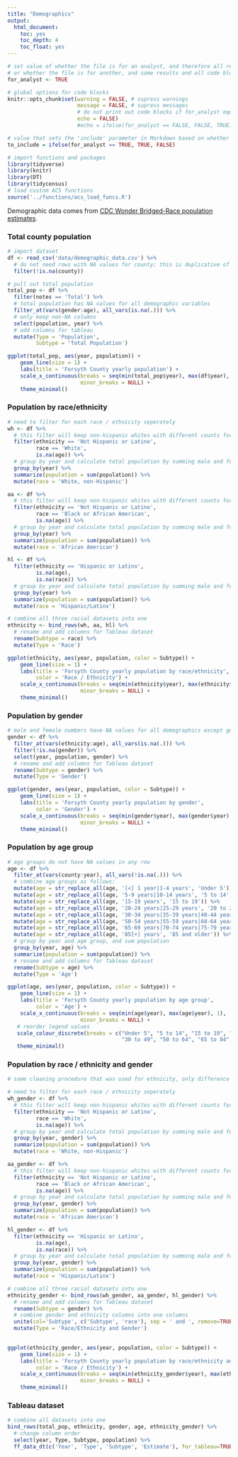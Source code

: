 ```yaml
---
title: "Demographics"
output:
  html_document:
    toc: yes
    toc_depth: 4
    toc_float: yes
---
```


```r
# set value of whether the file is for an analyst, and therefore all resutls and code blocks are needed,
# or whether the file is for another, and some results and all code blocks are hidden
for_analyst <- TRUE

# global options for code blocks
knitr::opts_chunk$set(warning = FALSE, # supress warnings
                      message = FALSE, # supress messages
                      # do not print out code blocks if for_analyst equals FALSE
                      echo = FALSE)
                      #echo = ifelse(for_analyst == FALSE, FALSE, TRUE))

# value that sets the 'include' parameter in Markdown based on whether the document is for the analyst
to_include = ifelse(for_analyst == TRUE, TRUE, FALSE)
```

```r
# import functions and packages
library(tidyverse)
library(knitr)
library(DT)
library(tidycensus)
# load custom ACS functions
source('../functions/acs_load_funcs.R')
```

Demographic data comes from [CDC Wonder Bridged-Race population estimates](https://wonder.cdc.gov/Bridged-Race-v2017.HTML).

### Total county population

```r
# import dataset
df <- read_csv('data/demographic_data.csv') %>%
  # do not need rows with NA values for county; this is duplicative of rows with NAs for all values but county
  filter(!is.na(county))

# pull out total population
total_pop <- df %>%
  filter(notes == 'Total') %>%
  # total population has NA values for all demographic variables
  filter_at(vars(gender:age), all_vars(is.na(.))) %>%
  # only keep non-NA columns
  select(population, year) %>%
  # add columns for tableau
  mutate(Type = 'Population',
         Subtype = 'Total Population')
```

```r
ggplot(total_pop, aes(year, population)) +
    geom_line(size = 1) +
    labs(title = 'Forsyth County yearly population') +
    scale_x_continuous(breaks = seq(min(total_pop$year), max(df$year), 1),
                       minor_breaks = NULL) +
    theme_minimal()
```

### Population by race/ethnicity

```r
# need to filter for each race / ethnicity seperately
wh <- df %>%
  # this filter will keep non-hispanic whites with different counts for male and femal
  filter(ethnicity == 'Not Hispanic or Latino',
         race == 'White',
         is.na(age)) %>%
  # group by year and calculate total population by summing male and female
  group_by(year) %>%
  summarize(population = sum(population)) %>%
  mutate(race = 'White, non-Hispanic')

aa <- df %>%
  # this filter will keep non-hispanic whites with different counts for male and female
  filter(ethnicity == 'Not Hispanic or Latino',
         race == 'Black or African American',
         is.na(age)) %>%
  # group by year and calculate total population by summing male and female
  group_by(year) %>%
  summarize(population = sum(population)) %>%
  mutate(race = 'African American')

hl <- df %>%  
  filter(ethnicity == 'Hispanic or Latino',
         is.na(age),
         is.na(race)) %>%
  # group by year and calculate total population by summing male and female
  group_by(year) %>%
  summarize(population = sum(population)) %>%
  mutate(race = 'Hispanic/Latinx')

# combine all three racial datasets into one
ethnicity <- bind_rows(wh, aa, hl) %>%
  # rename and add columns for Tableau dataset
  rename(Subtype = race) %>%
  mutate(Type = 'Race')
```

```r
ggplot(ethnicity, aes(year, population, color = Subtype)) +
    geom_line(size = 1) +
    labs(title = 'Forsyth County yearly population by race/ethnicity',
         color = 'Race / Ethnicity') +
    scale_x_continuous(breaks = seq(min(ethnicity$year), max(ethnicity$year), 1),
                       minor_breaks = NULL) +
    theme_minimal()
```

### Population by gender

```r
# male and female numbers have NA values for all demographics except gender
gender <- df %>%
  filter_at(vars(ethnicity:age), all_vars(is.na(.))) %>%
  filter(!is.na(gender)) %>%
  select(year, population, gender) %>%
  # rename and add columns for Tableau dataset
  rename(Subtype = gender) %>%
  mutate(Type = 'Gender')
```

```r
ggplot(gender, aes(year, population, color = Subtype)) +
    geom_line(size = 1) +
    labs(title = 'Forsyth County yearly population by gender',
         color = 'Gender') +
    scale_x_continuous(breaks = seq(min(gender$year), max(gender$year), 1),
                       minor_breaks = NULL) +
    theme_minimal()
```

### Population by age group

```r
# age groups do not have NA values in any row
age <- df %>%
  filter_at(vars(county:year), all_vars(!is.na(.))) %>%
  # combine age groups as follows:
  mutate(age = str_replace_all(age, '[<] 1 year|1-4 years', 'Under 5')) %>%
  mutate(age = str_replace_all(age, '5-9 years|10-14 years', '5 to 14')) %>%
  mutate(age = str_replace_all(age, '15-19 years', '15 to 19')) %>%
  mutate(age = str_replace_all(age, '20-24 years|25-29 years', '20 to 29')) %>%
  mutate(age = str_replace_all(age, '30-34 years|35-39 years|40-44 years|45-49 years', '30 to 49')) %>%
  mutate(age = str_replace_all(age, '50-54 years|55-59 years|60-64 years', '50 to 64')) %>%
  mutate(age = str_replace_all(age, '65-69 years|70-74 years|75-79 years|80-84 years', '65 to 84')) %>%
  mutate(age = str_replace_all(age, '85[+] years', '85 and older')) %>%
  # group by year and age group, and sum population
  group_by(year, age) %>%
  summarize(population = sum(population)) %>%
  # rename and add columns for Tableau dataset
  rename(Subtype = age) %>%
  mutate(Type = 'Age')
```

```r
ggplot(age, aes(year, population, color = Subtype)) +
    geom_line(size = 1) +
    labs(title = 'Forsyth County yearly population by age group',
         color = 'Age') +
    scale_x_continuous(breaks = seq(min(age$year), max(age$year), 1),
                       minor_breaks = NULL) +
   # reorder legend values
   scale_colour_discrete(breaks = c("Under 5", "5 to 14", "15 to 19", "20 to 29", 
                                    "30 to 49", "50 to 64", "65 to 84", "85 and older")) +
   theme_minimal()
```

### Population by race / ethnicity and gender

```r
# same cleaning procedure that was used for ethnicity, only difference is that we now also group by gender

# need to filter for each race / ethnicity seperately
wh_gender <- df %>%
  # this filter will keep non-hispanic whites with different counts for male and femal
  filter(ethnicity == 'Not Hispanic or Latino',
         race == 'White',
         is.na(age)) %>%
  # group by year and calculate total population by summing male and female
  group_by(year, gender) %>%
  summarize(population = sum(population)) %>%
  mutate(race = 'White, non-Hispanic')

aa_gender <- df %>%
  # this filter will keep non-hispanic whites with different counts for male and female
  filter(ethnicity == 'Not Hispanic or Latino',
         race == 'Black or African American',
         is.na(age)) %>%
  # group by year and calculate total population by summing male and female
  group_by(year, gender) %>%
  summarize(population = sum(population)) %>%
  mutate(race = 'African American')

hl_gender <- df %>%  
  filter(ethnicity == 'Hispanic or Latino',
         is.na(age),
         is.na(race)) %>%
  # group by year and calculate total population by summing male and female
  group_by(year, gender) %>%
  summarize(population = sum(population)) %>%
  mutate(race = 'Hispanic/Latinx')

# combine all three racial datasets into one
ethnicity_gender <- bind_rows(wh_gender, aa_gender, hl_gender) %>%
  # rename and add columns for Tableau dataset
  rename(Subtype = gender) %>%
  # combine gender and ethnicity columns into one columns
  unite(col='Subtype', c('Subtype', 'race'), sep = ' and ', remove=TRUE) %>%
  mutate(Type = 'Race/Ethnicity and Gender')
  

```

```r
ggplot(ethnicity_gender, aes(year, population, color = Subtype)) +
    geom_line(size = 1) +
    labs(title = 'Forsyth County yearly population by race/ethnicity and gender',
         color = 'Race / Ethnicity') +
    scale_x_continuous(breaks = seq(min(ethnicity_gender$year), max(ethnicity_gender$year), 1),
                       minor_breaks = NULL) +
    theme_minimal()
```

### Tableau dataset

```r
# combine all datasets into one
bind_rows(total_pop, ethnicity, gender, age, ethnicity_gender) %>%
  # change column order
  select(year, Type, Subtype, population) %>%
  ff_data_dt(c('Year', 'Type', 'Subtype', 'Estimate'), for_tableau=TRUE)

```